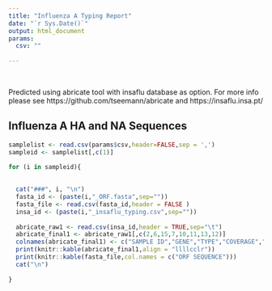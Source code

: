 ---
title: "Influenza A Typing Report" 
date: "`r Sys.Date()`"
output: html_document
params:
  csv: ""
  
---



<br>

Predicted using abricate tool with insaflu database as option. For more info please see https://github.com/tseemann/abricate and https://insaflu.insa.pt/

## Influenza A HA and NA Sequences {.tabset .tabset-pills}
```{r, results='asis',echo=FALSE}
samplelist <- read.csv(params$csv,header=FALSE,sep = ',')
sampleid <- samplelist[,c(1)]

for (i in sampleid){
  
  
  cat("###", i, "\n")
  fasta_id <- (paste(i,"_ORF.fasta",sep=""))
  fasta_file <- read.csv(fasta_id,header = FALSE )
  insa_id <- (paste(i,"_insaflu_typing.csv",sep=""))
  
  abricate_raw1 <- read.csv(insa_id,header = TRUE,sep="\t")
  abricate_final1 <- abricate_raw1[,c(2,6,15,7,10,11,13,12)]
  colnames(abricate_final1) <- c("SAMPLE ID","GENE","TYPE","COVERAGE","%COVERAGE","%IDENTITY","MATCH","DATABASE")
  print(knitr::kable(abricate_final1,align = "llllcclr"))
  print(knitr::kable(fasta_file,col.names = c("ORF SEQUENCE")))
  cat("\n")
  
}
```
<br>
